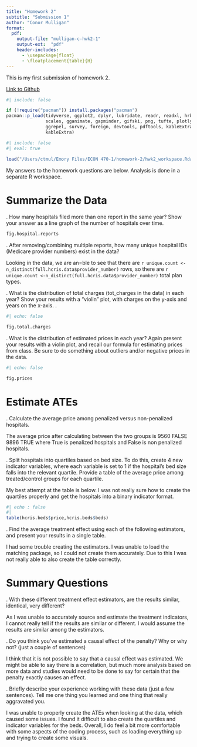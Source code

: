 ```yaml
---
title: "Homework 2"
subtitle: "Submission 1"
author: "Conor Mulligan"
format:
  pdf:
    output-file: "mulligan-c-hwk2-1"
    output-ext:  "pdf"
    header-includes:
      - \usepackage{float}
      - \floatplacement{table}{H}
---
```


This is my first submission of homework 2.

[Link to Github](https://github.com/cmulliga/homework-2)

```r
#| include: false

if (!require("pacman")) install.packages("pacman")
pacman::p_load(tidyverse, ggplot2, dplyr, lubridate, readr, readxl, hrbrthemes, fixest,
               scales, gganimate, gapminder, gifski, png, tufte, plotly, OECD,
               ggrepel, survey, foreign, devtools, pdftools, kableExtra, modelsummary,
               kableExtra)
```



```r
#| include: false
#| eval: true
 
load("/Users/ctmul/Emory Files/ECON 470-1/homework-2/hwk2_workspace.Rdata")
```


My answers to the homework questions are below. Analysis is done in a separate R workspace.

\newpage
# Summarize the Data

\vspace{.2in}
\noindent 1. How many hospitals filed more than one report in the same year? Show your answer as a line graph of the number of hospitals over time.<br>

```r

fig.hospital.reports

```

\newpage
\noindent 2. After removing/combining multiple reports, how many unique hospital IDs (Medicare provider numbers) exist in the data? <br>

Looking in the data, we are an=ble to see that there are `r unique.count <-n_distinct(full.hcris.data$provider_number)` rows, so there are `r unique.count <-n_distinct(full.hcris.data$provider_number)` total plan types. 


\newpage
\noindent 3. What is the distribution of total charges (tot_charges in the data) in each year? Show your results with a “violin” plot, with charges on the y-axis and years on the x-axis. .<br>


```r
#| echo: false

fig.total.charges

```


\newpage
\noindent 4. What is the distribution of estimated prices in each year? Again present your results with a violin plot, and recall our formula for estimating prices from class. Be sure to do something about outliers and/or negative prices in the data.


```r
#| echo: false

fig.prices

``` 


\newpage
# Estimate ATEs

\vspace{.2in}
\noindent 5. Calculate the average price among penalized versus non-penalized hospitals.<br>

The average price after calculating between the two groups is 9560 FALSE 9896 TRUE where True is penalized hospitals and False is non penalized hospitals.

\newpage

\noindent 6. Split hospitals into quartiles based on bed size. To do this, create 4 new indicator variables, where each variable is set to 1 if the hospital’s bed size falls into the relevant quartile. Provide a table of the average price among treated/control groups for each quartile.<br>

My best attempt at the table is below. I was not really sure how to create the quartiles properly and get the hospitals into a binary indicator format.


```r
#| echo : false
#| 
table(hcris.beds$price,hcris.beds$beds)

```


\newpage
\noindent 7. Find the average treatment effect using each of the following estimators, and present your results in a single table.

I had some trouble creating the estimators. I was unable to load the matching package, so I could not create them accurately. Due to this I was not really able to also create the table correctly.


\newpage
# Summary Questions


\vspace{.2in}
\noindent 8. With these different treatment effect estimators, are the results similar, identical, very different?<br>

As I was unable to accurately source and estimate the treatment indicators, I cannot really tell if the results are similar or different. I would assume the results are similar among the estimators.

\newpage
\noindent 9. Do you think you’ve estimated a causal effect of the penalty? Why or why not? (just a couple of sentences)<br>

I think that it is not possible to say that a causal effect was estimated. We might be able to say there is a correlation, but much more analysis based on more data and studies would need to be done to say for certain that the penalty exactly causes an effect.


\newpage
\noindent 10. Briefly describe your experience working with these data (just a few sentences). Tell me one thing you learned and one thing that really aggravated you.<br>

I was unable to properly create the ATEs when looking at the data, which caused some issues. I found it difficult to also create the quartiles and indicator variables for the beds. Overall, I do feel a bit more comfortable with some aspects of the coding process, such as loading everything up and trying to create some visuals.